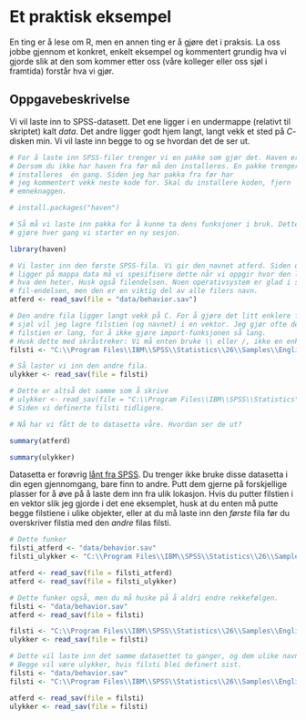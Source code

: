 # Et praktisk eksempel

En ting er å lese om R, men en annen ting er å gjøre det i praksis. La oss jobbe gjennom et konkret, enkelt eksempel og kommentert grundig hva vi gjorde slik at den som kommer etter oss (våre kolleger eller oss sjøl i framtida) forstår hva vi gjør.

## Oppgavebeskrivelse

Vi vil laste inn to SPSS-datasett. Det ene ligger i en undermappe (relativt til skriptet) kalt *data*. Det andre ligger godt hjem langt, langt vekk et sted på *C*-disken min. Vi vil laste inn begge to og se hvordan det de ser ut. 

```r
# For å laste inn SPSS-filer trenger vi en pakke som gjør det. Haven er bra.
# Dersom du ikke har haven fra før må den installeres. En pakke trenger bare 
# installeres  én gang. Siden jeg har pakka fra før har
# jeg kommentert vekk neste kode for. Skal du installere koden, fjern 
# emneknaggen.

# install.packages("haven")

# Så må vi laste inn pakka for å kunne ta dens funksjoner i bruk. Dette må vi
# gjøre hver gang vi starter en ny sesjon.

library(haven)

# Vi laster inn den første SPSS-fila. Vi gir den navnet atferd. Siden den 
# ligger på mappa data må vi spesifisere dette når vi oppgir hvor den ligger og
# hva den heter. Husk også filendelsen. Noen operativsystem er glad i skjule 
# fil-endelsen, men den er en viktig del av alle filers navn.
atferd <- read_sav(file = "data/behavior.sav")

# Den andre fila ligger langt vekk på C. For å gjøre det litt enklere for meg
# sjøl vil jeg lagre filstien (og navnet) i en vektor. Jeg gjør ofte dette om 
# filstien er lang, for å ikke gjøre import-funksjonen så lang.
# Husk dette med skråstreker: Vi må enten bruke \\ eller /, ikke en enkelt \
filsti <- "C:\\Program Files\\IBM\\SPSS\\Statistics\\26\\Samples\\English\\accidents.sav"

# Så laster vi inn den andre fila. 
ulykker <- read_sav(file = filsti)

# Dette er altså det samme som å skrive 
# ulykker <- read_sav(file = "C:\\Program Files\\IBM\\SPSS\\Statistics\\26\\Samples\\English\\accidents.sav")
# Siden vi definerte filsti tidligere. 

# Nå har vi fått de to datasetta våre. Hvordan ser de ut?

summary(atferd)

summary(ulykker)
```
Datasetta er forøvrig [lånt fra SPSS](https://www.ibm.com/docs/en/spss-statistics/saas?topic=tutorial-sample-files). Du trenger ikke bruke disse datasetta i din egen gjennomgang, bare finn to andre. Putt dem gjerne på forskjellige plasser for å øve på å laste dem inn fra ulik lokasjon. Hvis du putter filstien i en vektor slik jeg gjorde i det ene eksemplet, husk at du enten må putte begge filstiene i ulike objekter, eller at du må laste inn den *første* fila før du overskriver filstia med den *andre* filas filsti.

```r
# Dette funker
filsti_atferd <- "data/behavior.sav"
filsti_ulykker <- "C:\\Program Files\\IBM\\SPSS\\Statistics\\26\\Samples\\English\\accidents.sav"

atferd <- read_sav(file = filsti_atferd)
atferd <- read_sav(file = filsti_ulykker)

# Dette funker også, men du må huske på å aldri endre rekkefølgen.
filsti <- "data/behavior.sav"
atferd <- read_sav(file = filsti)

filsti <- "C:\\Program Files\\IBM\\SPSS\\Statistics\\26\\Samples\\English\\accidents.sav"
ulykker <- read_sav(file = filsti)

# Dette vil laste inn det samme datasettet to ganger, og dem ulike navn.
# Begge vil være ulykker, hvis filsti blei definert sist.
filsti <- "data/behavior.sav"
filsti <- "C:\\Program Files\\IBM\\SPSS\\Statistics\\26\\Samples\\English\\accidents.sav"

atferd <- read_sav(file = filsti)
ulykker <- read_sav(file = filsti)
```

